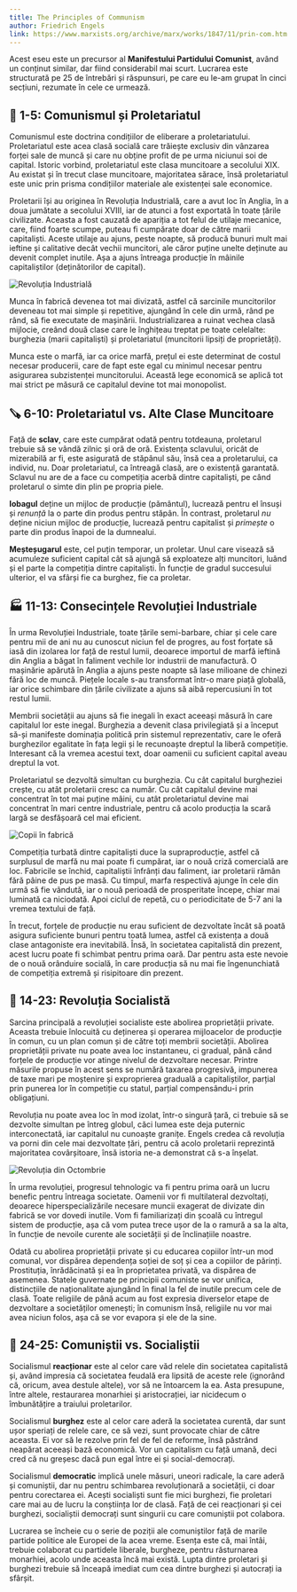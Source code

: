 ```yaml
---
title: The Principles of Communism
author: Friedrich Engels
link: https://www.marxists.org/archive/marx/works/1847/11/prin-com.htm
---
```


Acest eseu este un precursor al **Manifestului Partidului Comunist**, având un conținut similar, dar fiind considerabil mai scurt. Lucrarea este structurată pe 25 de întrebări și răspunsuri, pe care eu le-am grupat în cinci secțiuni, rezumate în cele ce urmează.

## 🔨 1-5: Comunismul și Proletariatul

Comunismul este doctrina condițiilor de eliberare a proletariatului. Proletariatul este acea clasă socială care trăiește exclusiv din vânzarea forței sale de muncă și care nu obține profit de pe urma niciunui soi de capital. Istoric vorbind, proletariatul este clasa muncitoare a secolului XIX. Au existat și în trecut clase muncitoare, majoritatea sărace, însă proletariatul este unic prin prisma condițiilor materiale ale existenței sale economice.

Proletarii își au originea în Revoluția Industrială, care a avut loc în Anglia, în a doua jumătate a secolului XVIII, iar de atunci a fost exportată în toate țările civilizate. Aceasta a fost cauzată de apariția a tot felul de utilaje mecanice, care, fiind foarte scumpe, puteau fi cumpărate doar de către marii capitaliști. Aceste utilaje au ajuns, peste noapte, să producă bunuri mult mai ieftine și calitative decât vechii muncitori, ale căror puține unelte deținute au devenit complet inutile. Așa a ajuns întreaga producție în mâinile capitaliștilor (deținătorilor de capital).

![Revoluția Industrială](../../assets/posts/industrial-revolution.webp)

Munca în fabrică devenea tot mai divizată, astfel că sarcinile muncitorilor deveneau tot mai simple și repetitive, ajungând în cele din urmă, rând pe rând, să fie executate de mașinării. Industrializarea a ruinat vechea clasă mijlocie, creând două clase care le înghițeau treptat pe toate celelalte: burghezia (marii capitaliști) și proletariatul (muncitorii lipsiți de proprietăți).

Munca este o marfă, iar ca orice marfă, prețul ei este determinat de costul necesar producerii, care de fapt este egal cu minimul necesar pentru asigurarea subzistenței muncitorului. Această lege economică se aplică tot mai strict pe măsură ce capitalul devine tot mai monopolist.

## 🪚 6-10: Proletariatul vs. Alte Clase Muncitoare

Față de **sclav**, care este cumpărat odată pentru totdeauna, proletarul trebuie să se vândă zilnic și oră de oră. Existența sclavului, oricât de mizerabilă ar fi, este asigurată de stăpânul său, însă cea a proletarului, ca individ, nu. Doar proletariatul, ca întreagă clasă, are o existență garantată. Sclavul nu are de a face cu competiția acerbă dintre capitaliști, pe când proletarul o simte din plin pe propria piele.

**Iobagul** deține un mijloc de producție (pământul), lucrează pentru el însuși și _renunță_ la o parte din produs pentru stăpân. În contrast, proletarul _nu_ deține niciun mijloc de producție, lucrează pentru capitalist și _primește_ o parte din produs înapoi de la dumnealui.

**Meșteșugarul** este, cel puțin temporar, un proletar. Unul care visează să acumuleze suficient capital cât să ajungă să exploateze alți muncitori, luând și el parte la competiția dintre capitaliști. În funcție de gradul succesului ulterior, el va sfârși fie ca burghez, fie ca proletar.

## 🏭 11-13: Consecințele Revoluției Industriale

În urma Revoluției Industriale, toate țările semi-barbare, chiar și cele care pentru mii de ani nu au cunoscut niciun fel de progres, au fost forțate să iasă din izolarea lor față de restul lumii, deoarece importul de marfă ieftină din Anglia a băgat în faliment vechile lor industrii de manufactură. O mașinărie apărută în Anglia a ajuns peste noapte să lase milioane de chinezi fără loc de muncă. Piețele locale s-au transformat într-o mare piață globală, iar orice schimbare din țările civilizate a ajuns să aibă repercusiuni în tot restul lumii.

Membrii societății au ajuns să fie inegali în exact aceeași măsură în care capitalul lor este inegal. Burghezia a devenit clasa privilegiată și a început să-și manifeste dominația politică prin sistemul reprezentativ, care le oferă burghezilor egalitate în fața legii și le recunoaște dreptul la liberă competiție. Interesant că la vremea acestui text, doar oamenii cu suficient capital aveau dreptul la vot.

Proletariatul se dezvoltă simultan cu burghezia. Cu cât capitalul burgheziei crește, cu atât proletarii cresc ca număr. Cu cât capitalul devine mai concentrat în tot mai puține mâini, cu atât proletariatul devine mai concentrat în mari centre industriale, pentru că acolo producția la scară largă se desfășoară cel mai eficient.

![Copii în fabrică](../../assets/posts/children-in-factory.jpg)

Competiția turbată dintre capitaliști duce la supraproducție, astfel că surplusul de marfă nu mai poate fi cumpărat, iar o nouă criză comercială are loc. Fabricile se închid, capitaliștii înfrânți dau faliment, iar proletarii rămân fără pâine de pus pe masă. Cu timpul, marfa respectivă ajunge în cele din urmă să fie vândută, iar o nouă perioadă de prosperitate începe, chiar mai luminată ca niciodată. Apoi ciclul de repetă, cu o periodicitate de 5-7 ani la vremea textului de față.

În trecut, forțele de producție nu erau suficient de dezvoltate încât să poată asigura suficiente bunuri pentru toată lumea, astfel că existența a două clase antagoniste era inevitabilă. Însă, în societatea capitalistă din prezent, acest lucru poate fi schimbat pentru prima oară. Dar pentru asta este nevoie de o nouă orânduire socială, în care producția să nu mai fie îngenunchiată de competiția extremă și risipitoare din prezent.

## 🚩 14-23: Revoluția Socialistă

Sarcina principală a revoluției socialiste este abolirea proprietății private. Aceasta trebuie înlocuită cu deținerea și operarea mijloacelor de producție în comun, cu un plan comun și de către toți membrii societății. Abolirea proprietății private nu poate avea loc instantaneu, ci gradual, până când forțele de producție vor atinge nivelul de dezvoltare necesar. Printre măsurile propuse în acest sens se numără taxarea progresivă, impunerea de taxe mari pe moștenire și exproprierea graduală a capitaliștilor, parțial prin punerea lor în competiție cu statul, parțial compensându-i prin obligațiuni.

Revoluția nu poate avea loc în mod izolat, într-o singură țară, ci trebuie să se dezvolte simultan pe întreg globul, căci lumea este deja puternic interconectată, iar capitalul nu cunoaște granițe. Engels credea că revoluția va porni din cele mai dezvoltate țări, pentru că acolo proletarii reprezintă majoritatea covârșitoare, însă istoria ne-a demonstrat că s-a înșelat.

![Revoluția din Octombrie](../../assets/posts/october-revolution.jpg)

În urma revoluției, progresul tehnologic va fi pentru prima oară un lucru benefic pentru întreaga societate. Oamenii vor fi multilateral dezvoltați, deoarece hiperspecializările necesare muncii exagerat de divizate din fabrică se vor dovedi inutile. Vom fi familiarizați din școală cu întregul sistem de producție, așa că vom putea trece ușor de la o ramură a sa la alta, în funcție de nevoile curente ale societății și de înclinațiile noastre.

Odată cu abolirea proprietății private și cu educarea copiilor într-un mod comunal, vor dispărea dependența soției de soț și cea a copiilor de părinți. Prostituția, înrădăcinată și ea în proprietatea privată, va dispărea de asemenea. Statele guvernate pe principii comuniste se vor unifica, distincțiile de naționalitate ajungând în final la fel de inutile precum cele de clasă. Toate religiile de până acum au fost expresia diverselor etape de dezvoltare a societăților omenești; în comunism însă, religiile nu vor mai avea niciun folos, așa că se vor evapora și ele de la sine.

## 🌹 24-25: Comuniștii vs. Socialiștii

Socialismul **reacționar** este al celor care văd relele din societatea capitalistă și, având impresia că societatea feudală era lipsită de aceste rele (ignorând că, oricum, avea destule altele), vor să ne întoarcem la ea. Asta presupune, între altele, restaurarea monarhiei și aristocrației, iar nicidecum o îmbunătățire a traiului proletarilor.

Socialismul **burghez** este al celor care aderă la societatea curentă, dar sunt ușor speriați de relele care, ce să vezi, sunt provocate chiar de către aceasta. Ei vor să le rezolve prin fel de fel de reforme, însă păstrând neapărat aceeași bază economică. Vor un capitalism cu față umană, deci cred că nu greșesc dacă pun egal între ei și social-democrați.

Socialismul **democratic** implică unele măsuri, uneori radicale, la care aderă și comuniștii, dar nu pentru schimbarea revoluționară a societății, ci doar pentru corectarea ei. Acești socialiști sunt fie mici burghezi, fie proletari care mai au de lucru la conștiința lor de clasă. Față de cei reacționari și cei burghezi, socialiștii democrați sunt singurii cu care comuniștii pot colabora.

Lucrarea se încheie cu o serie de poziții ale comuniștilor față de marile partide politice ale Europei de la acea vreme. Esența este că, mai întâi, trebuie colaborat cu partidele liberale, burgheze, pentru răsturnarea monarhiei, acolo unde aceasta încă mai există. Lupta dintre proletari și burghezi trebuie să înceapă imediat cum cea dintre burghezi și autocrați ia sfârșit.
